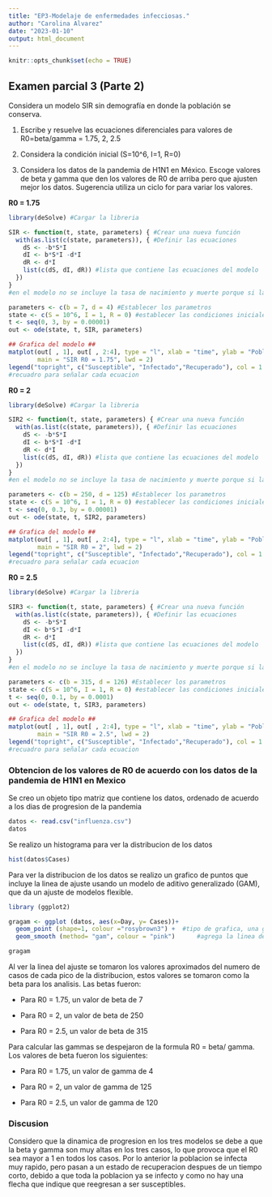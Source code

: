 ```yaml
---
title: "EP3-Modelaje de enfermedades infecciosas."
author: "Carolina Alvarez"
date: "2023-01-10"
output: html_document
---
```


```r
knitr::opts_chunk$set(echo = TRUE)
```

## Examen parcial 3 (Parte 2)

Considera un modelo SIR sin demografía en donde la población se conserva.

1.  Escribe y resuelve las ecuaciones diferenciales para valores de R0=beta/gamma = 1.75, 2, 2.5

2.  Considera la condición inicial (S=10\^6, I=1, R=0)

3.  Considera los datos de la pandemia de H1N1 en México. Escoge valores de beta y gamma que den los valores de R0 de arriba pero que ajusten mejor los datos. Sugerencia utiliza un ciclo for para variar los valores.

**R0 = 1.75**

```r
library(deSolve) #Cargar la libreria

SIR <- function(t, state, parameters) { #Crear una nueva función
  with(as.list(c(state, parameters)), { #Definir las ecuaciones
    dS <- -b*S*I
    dI <- b*S*I -d*I
    dR <- d*I
    list(c(dS, dI, dR)) #lista que contiene las ecuaciones del modelo
  })
}
#en el modelo no se incluye la tasa de nacimiento y muerte porque si la poblacion se conserva estas se eliminan en las ecuaciones

parameters <- c(b = 7, d = 4) #Establecer los parametros
state <- c(S = 10^6, I = 1, R = 0) #establecer las condiciones iniciales
t <- seq(0, 3, by = 0.00001) 
out <- ode(state, t, SIR, parameters) 

## Grafica del modelo ##
matplot(out[ , 1], out[ , 2:4], type = "l", xlab = "time", ylab = "Población",
        main = "SIR R0 = 1.75", lwd = 2) 
legend("topright", c("Susceptible", "Infectado","Recuperado"), col = 1:3,lty=1:3,cex=0.5)
#recuadro para señalar cada ecuacion

```

**R0 = 2**

```r
library(deSolve) #Cargar la libreria

SIR2 <- function(t, state, parameters) { #Crear una nueva función
  with(as.list(c(state, parameters)), { #Definir las ecuaciones
    dS <- -b*S*I
    dI <- b*S*I -d*I
    dR <- d*I
    list(c(dS, dI, dR)) #lista que contiene las ecuaciones del modelo
  })
}
#en el modelo no se incluye la tasa de nacimiento y muerte porque si la poblacion se conserva estas se eliminan en las ecuaciones

parameters <- c(b = 250, d = 125) #Establecer los parametros
state <- c(S = 10^6, I = 1, R = 0) #establecer las condiciones iniciales
t <- seq(0, 0.3, by = 0.00001) 
out <- ode(state, t, SIR2, parameters) 

## Grafica del modelo ##
matplot(out[ , 1], out[ , 2:4], type = "l", xlab = "time", ylab = "Población",
        main = "SIR R0 = 2", lwd = 2) 
legend("topright", c("Susceptible", "Infectado","Recuperado"), col = 1:3,lty=1:3,cex=0.5)
#recuadro para señalar cada ecuacion
```

**R0 = 2.5**

```r
library(deSolve) #Cargar la libreria

SIR3 <- function(t, state, parameters) { #Crear una nueva función
  with(as.list(c(state, parameters)), { #Definir las ecuaciones
    dS <- -b*S*I
    dI <- b*S*I -d*I
    dR <- d*I
    list(c(dS, dI, dR)) #lista que contiene las ecuaciones del modelo
  })
}
#en el modelo no se incluye la tasa de nacimiento y muerte porque si la poblacion se conserva estas se eliminan en las ecuaciones

parameters <- c(b = 315, d = 126) #Establecer los parametros
state <- c(S = 10^6, I = 1, R = 0) #establecer las condiciones iniciales
t <- seq(0, 0.1, by = 0.0001) 
out <- ode(state, t, SIR3, parameters) 

## Grafica del modelo ##
matplot(out[ , 1], out[ , 2:4], type = "l", xlab = "time", ylab = "Población",
        main = "SIR R0 = 2.5", lwd = 2) 
legend("topright", c("Susceptible", "Infectado","Recuperado"), col = 1:3,lty=1:3,cex=0.5)
#recuadro para señalar cada ecuacion
```

### Obtencion de los valores de R0 de acuerdo con los datos de la pandemia de H1N1 en Mexico

Se creo un objeto tipo matriz que contiene los datos, ordenado de acuerdo a los dias de progresion de la pandemia

```r
datos <- read.csv("influenza.csv")
datos
```

Se realizo un histograma para ver la distribucion de los datos

```r
hist(datos$Cases)
```

Para ver la distribucion de los datos se realizo un grafico de puntos que incluye la linea de ajuste usando un modelo de aditivo generalizado (GAM), que da un ajuste de modelos flexible.

```r
library (ggplot2)

gragam <- ggplot (datos, aes(x=Day, y= Cases))+
  geom_point (shape=1, colour ="rosybrown3") +  #tipo de grafica, una grafica de puntos, shape indica que tipo de punto
  geom_smooth (method= "gam", colour = "pink")      #agrega la linea de ajuste

gragam 
```

Al ver la linea del ajuste se tomaron los valores aproximados del numero de casos de cada pico de la distribucion, estos valores se tomaron como la beta para los analisis. Las betas fueron:

-   Para R0 = 1.75, un valor de beta de 7

-   Para R0 = 2, un valor de beta de 250

-   Para R0 = 2.5, un valor de beta de 315

Para calcular las gammas se despejaron de la formula R0 = beta/ gamma. Los valores de beta fueron los siguientes:

-   Para R0 = 1.75, un valor de gamma de 4

-   Para R0 = 2, un valor de gamma de 125

-   Para R0 = 2.5, un valor de gamma de 120

### Discusion

Considero que la dinamica de progresion en los tres modelos se debe a que la beta y gamma son muy altas en los tres casos, lo que provoca que el R0 sea mayor a 1 en todos los casos. Por lo anterior la poblacion se infecta muy rapido, pero pasan a un estado de recuperacion despues de un tiempo corto, debido a que toda la poblacion ya se infecto y como no hay una flecha que indique que reegresan a ser susceptibles.
